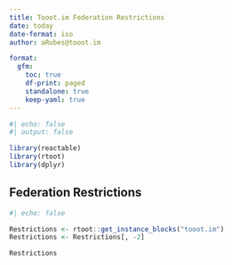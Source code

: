 ```yaml
---
title: Tooot.im Federation Restrictions
date: today
date-format: iso
author: aRubes@tooot.im

format:
  gfm:
    toc: true
    df-print: paged
    standalone: true
    keep-yaml: true
---
```


```r
#| echo: false
#| output: false

library(reactable)
library(rtoot)
library(dplyr)
```

## Federation Restrictions

```r
#| echo: false

Restrictions <- rtoot::get_instance_blocks("tooot.im")
Restrictions <- Restrictions[, -2]

Restrictions
```



